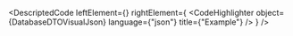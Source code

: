 
<DescriptedCode
  leftElement={<DatabaseDTODesc />}
  rightElement={
    <CodeHighlighter
      object={DatabaseDTOVisualJson}
      language={"json"}
      title={"Example"}
    />
  }
/>
